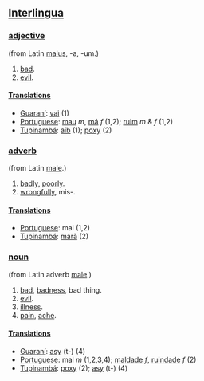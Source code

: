 ==[[Interlingua]]==
===[[adjective]]===
(from Latin [[malus]], -a, -um.)
#[[bad]].
#[[evil]].
====[[Translation]]s====
*[[Guaraní]]: [[vai]] (1)
*[[Portuguese]]: [[mau]] ''m'', [[má]] ''f'' (1,2); [[ruim]] ''m'' & ''f'' (1,2)
*[[Tupinambá]]: [[aíb]] (1); [[poxy]] (2)
===[[adverb]]===
(from Latin [[male]].)
#[[badly]], [[poorly]].
#[[wrongfully]], mis-.
====[[Translation]]s====
*[[Portuguese]]: mal (1,2)
*[[Tupinambá]]: [[marã]] (2)
===[[noun]]===
(from Latin adverb [[male]].)
#[[bad]], [[badness]], bad thing.
#[[evil]].
#[[illness]].
#[[pain]], [[ache]].
====[[Translation]]s====
*[[Guaraní]]: [[asy]] (t-) (4)
*[[Portuguese]]: mal ''m'' (1,2,3,4); [[maldade]] ''f'', [[ruindade]] ''f'' (2)
*[[Tupinambá]]: [[poxy]] (2); [[asy]] (t-) (4)